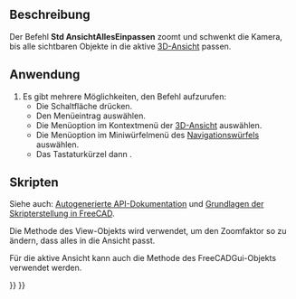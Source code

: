 <languages/>

{{Docnav/de
|[[Std_MainFullscreen/de|HauptfensterVollbild]]
|[[Std_ViewFitSelection/de|AnsichtAuswahlEinpassen]]
|[[Std_View_Menu/de|Std Menü Ansicht]]
|IconL=Std_MainFullscreen.svg
|IconR=Std_ViewFitSelection.svg
|IconC=Freecad.svg
}}

{{GuiCommand/de
|Name=Std ViewFitAll
|Name/de=Std AnsichtAllesEinpassen
|MenuLocation=Ansicht → Standardansichten‏‎ → Einpassen
|Workbenches=Alle
|Shortcut={{KEY|V}} {{KEY|F}}
|SeeAlso=[[Std_ViewFitSelection/de|Std AnsichtAuswahlEinpassen]]
}}

<span id="Description"></span>
==Beschreibung==

Der Befehl '''Std AnsichtAllesEinpassen''' zoomt und schwenkt die Kamera, bis alle sichtbaren Objekte in die aktive [[3D_View/de|3D-Ansicht]] passen.

<span id="Usage"></span>
==Anwendung==

# Es gibt mehrere Möglichkeiten, den Befehl aufzurufen: 
#* Die Schaltfläche {{Button|[[Image:Std_ViewFitAll.svg|16px]] [[Std_ViewFitAll/de|Einpassen]]}} drücken.
#* Den Menüeintrag {{MenuCommand|Ansicht → Standardansichten → [[Image:Std_ViewFitAll.svg|16px]] Einpassen}} auswählen.
#* Die Menüoption {{MenuCommand|[[Image:Std_ViewFitAll.svg|16px]] Einpassen}} im Kontextmenü der [[3D_View/de|3D-Ansicht]] auswählen.
#* Die Menüoption {{MenuCommand|[[Image:Std_ViewFitAll.svg|16px]] Einpassen}} im Miniwürfelmenü des [[Navigation_Cube/de|Navigationswürfels]] auswählen.
#* Das Tastaturkürzel {{KEY|V}} dann {{KEY|F}}.

<span id="Scripting"></span>
==Skripten==

Siehe auch: [https://freecad.github.io/SourceDoc/ Autogenerierte API-Dokumentation] und [[FreeCAD_Scripting_Basics/de|Grundlagen der Skripterstellung in FreeCAD]].

Die Methode {{incode|fitAll}} des View-Objekts wird verwendet, um den Zoomfaktor so zu ändern, dass alles in die Ansicht passt.

{{Code|code=
import FreeCADGui

view = FreeCADGui.ActiveDocument.ActiveView
view.fitAll()
}}

Für die aktive Ansicht kann auch die Methode {{incode|SendMsgToActiveView}} des FreeCADGui-Objekts verwendet werden.

{{Code|code=
import FreeCADGui

FreeCADGui.SendMsgToActiveView("ViewFit")
}}


{{Docnav/de
|[[Std_MainFullscreen/de|HauptfensterVollbild]]
|[[Std_ViewFitSelection/de|AnsichtAuswahlEinpassen]]
|[[Std_View_Menu/de|Std Menü Ansicht]]
|IconL=Std_MainFullscreen.svg
|IconR=Std_ViewFitSelection.svg
|IconC=Freecad.svg
}}

{{Std_Base_navi{{#translation:}}}}
{{Userdocnavi{{#translation:}}}}